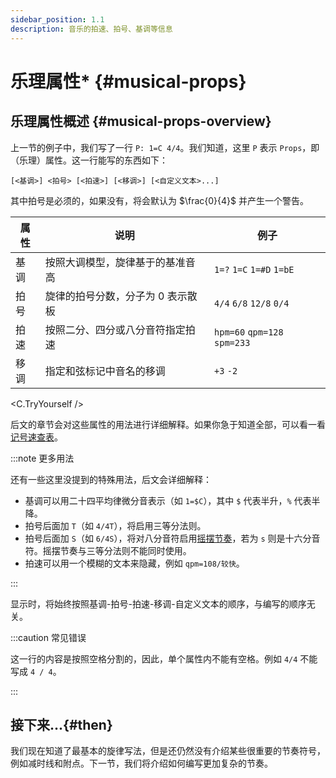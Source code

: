 ```yaml
---
sidebar_position: 1.1
description: 音乐的拍速、拍号、基调等信息
---
```


# 乐理属性* {#musical-props}

## 乐理属性概述 {#musical-props-overview}

上一节的例子中，我们写了一行 `P: 1=C 4/4`。我们知道，这里 `P` 表示 `Props`，即（乐理）属性。这一行能写的东西如下：

```plain
[<基调>] <拍号> [<拍速>] [<移调>] [<自定义文本>...]
```

其中拍号是必须的，如果没有，将会默认为 $\frac{0}{4}$ 并产生一个警告。

|属性|说明|例子|
|-|-|-|
|基调|按照大调模型，旋律基于的基准音高|`1=?` `1=C` `1=#D` `1=bE`|
|拍号|旋律的拍号分数，分子为 0 表示散板|`4/4` `6/8` `12/8` `0/4`|
|拍速|按照二分、四分或八分音符指定拍速|`hpm=60` `qpm=128` `spm=233`|
|移调|指定和弦标记中音名的移调|`+3` `-2`|

<C.TryYourself />

后文的章节会对这些属性的用法进行详细解释。如果你急于知道全部，可以看一看[记号速查表](/docs/reference/musical-props)。

:::note 更多用法

还有一些这里没提到的特殊用法，后文会详细解释：

- 基调可以用二十四平均律微分音表示（如 `1=$C`），其中 `$` 代表半升，`%` 代表半降。
- 拍号后面加 `T`（如 `4/4T`），将启用三等分法则。
- 拍号后面加 `S`（如 `6/4S`），将对八分音符启用[摇摆节奏](/docs/tutorial-basics/complicated-beats#swing)，若为 `s` 则是十六分音符。摇摆节奏与三等分法则不能同时使用。
- 拍速可以用一个模糊的文本来隐藏，例如 `qpm=108/较快`。

:::

显示时，将始终按照基调-拍号-拍速-移调-自定义文本的顺序，与编写的顺序无关。

:::caution 常见错误

这一行的内容是按照空格分割的，因此，单个属性内不能有空格。例如 `4/4` 不能写成 `4 / 4`。

:::

## 接下来...{#then}

我们现在知道了最基本的旋律写法，但是还仍然没有介绍某些很重要的节奏符号，例如减时线和附点。下一节，我们将介绍如何编写更加复杂的节奏。

